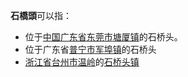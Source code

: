 '''石橋頭'''可以指：

* 位于[[中华人民共和国|中国]][[广东省|广东省]][[东莞市|东莞市]][[塘厦镇|塘厦镇]]的石桥头。
* 位于广东省[[普宁市|普宁市]][[军埠镇|军埠镇]]的石桥头
* [[浙江省|浙江省]][[台州市|台州市]][[温岭|温岭]]的[[石桥头镇|石桥头镇]]

{{disambig|cat=三字地名消歧义|S}}